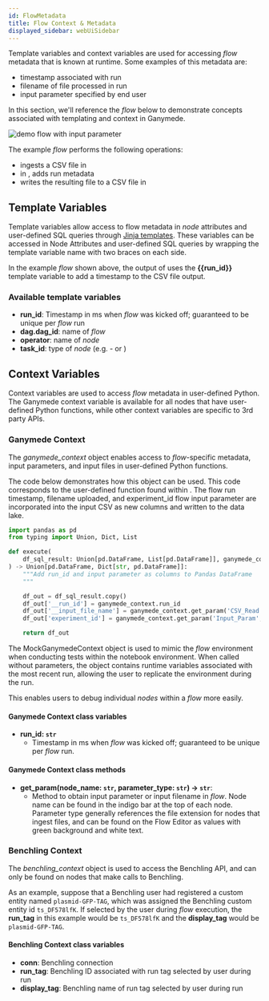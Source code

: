```yaml
---
id: FlowMetadata
title: Flow Context & Metadata
displayed_sidebar: webUiSidebar
---
```




Template variables and context variables are used for accessing _flow_ metadata that is known at runtime.  Some examples of this metadata are:
- timestamp associated with run
- filename of file processed in run
- input parameter specified by end user

In this section, we'll reference the _flow_ below to demonstrate concepts associated with templating and context in Ganymede.  

<img alt="demo flow with input parameter" src="https://ganymede-bio.mo.cloudinary.net/apiServer/Input_Param_20230405.png"/>

The example _flow_ performs the following operations:
- ingests a CSV file in <NodeChip text="CSV_Read" />
- in <NodeChip text="Transform_Py" />, adds run metadata
- writes the resulting file to a CSV file in <NodeChip text="CSV_Write" />

## Template Variables

Template variables allow access to flow metadata in _node_ attributes and user-defined SQL queries through [Jinja templates](https://jinja.palletsprojects.com/en/3.1.x/).  These variables can be accessed in Node Attributes and user-defined SQL queries by wrapping the template variable name with two braces on each side.

In the example _flow_ shown above, the output of <NodeChip text="CSV_Write" /> uses the **{{run_id}}** template variable to add a timestamp to the CSV file output.

### Available template variables

- **run_id**: Timestamp in ms when _flow_ was kicked off; guaranteed to be unique per _flow_ run
- **dag.dag_id**: name of _flow_
- **operator**: name of _node_
- **task_id**: type of _node_ (e.g. - <NodeChip text="CSV_Read" /> or <NodeChip text="Transform_Py" />)

## Context Variables

Context variables are used to access _flow_ metadata in user-defined Python.  The Ganymede context variable is available for all nodes that have user-defined Python functions, while other context variables are specific to 3rd party APIs.

### Ganymede Context

The _ganymede_context_ object enables access to _flow_-specific metadata, input parameters, and input files in user-defined Python functions.  

The code below demonstrates how this object can be used.  This code corresponds to the user-defined function found within <NodeChip text="Transform_Py" />.  The flow run timestamp, filename uploaded, and experiment_id flow input parameter are incorporated into the input CSV as new columns and written to the data lake.

```python
import pandas as pd
from typing import Union, Dict, List

def execute(
    df_sql_result: Union[pd.DataFrame, List[pd.DataFrame]], ganymede_context=None
) -> Union[pd.DataFrame, Dict[str, pd.DataFrame]]:
    """Add run_id and input parameter as columns to Pandas DataFrame
    """

    df_out = df_sql_result.copy()
    df_out['__run_id'] = ganymede_context.run_id
    df_out['__input_file_name'] = ganymede_context.get_param('CSV_Read', 'csv')
    df_out['experiment_id'] = ganymede_context.get_param('Input_Param', 'param')

    return df_out
```

The MockGanymedeContext object is used to mimic the _flow_ environment when conducting tests within the notebook environment.  When called without parameters, the object contains runtime variables associated with the most recent run, allowing the user to replicate the environment during the run.

This enables users to debug individual _nodes_ within a _flow_ more easily.

#### Ganymede Context class variables
- **run_id: `str`**
  - Timestamp in ms when _flow_ was kicked off; guaranteed to be unique per _flow_ run.

#### Ganymede Context class methods
- **get_param(node_name: `str`, parameter_type: `str`) -> `str`**:
  - Method to obtain input parameter or input filename in _flow_.  Node name can be found in the indigo bar at the top of each node.  Parameter type generally references the file extension for nodes that ingest files, and can be found on the Flow Editor as values with green background and white text.

### Benchling Context

The _benchling_context_ object is used to access the Benchling API, and can only be found on nodes that make calls to Benchling.  

As an example, suppose that a Benchling user had registered a custom entity named `plasmid-GFP-TAG`, which was assigned the Benchling custom entity id `ts_DF578lfK`.  If selected by the user during _flow_ execution, the **run_tag** in this example would be `ts_DF578lfK` and the **display_tag** would be `plasmid-GFP-TAG`.

#### Benchling Context class variables
- **conn**: Benchling connection
- **run_tag**: Benchling ID associated with run tag selected by user during run
- **display_tag**: Benchling name of run tag selected by user during run
